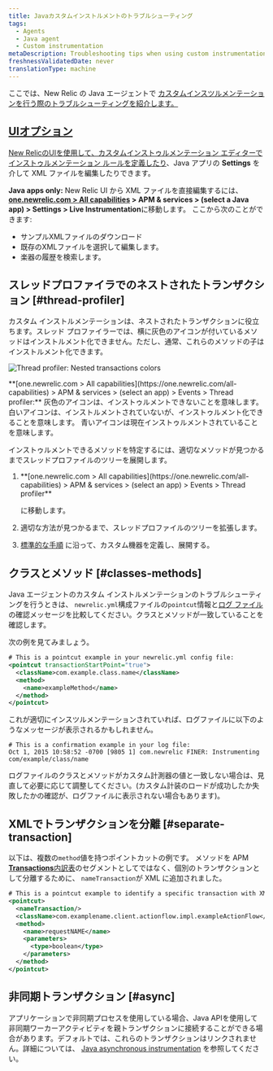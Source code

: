 ```yaml
---
title: Javaカスタムインストルメントのトラブルシューティング
tags:
  - Agents
  - Java agent
  - Custom instrumentation
metaDescription: Troubleshooting tips when using custom instrumentation with your New Relic Java agent.
freshnessValidatedDate: never
translationType: machine
---
```


ここでは、New Relic の Java エージェントで [カスタムインスツルメンテーションを行う際のトラブルシューティングを紹介します。](/docs/agents/java-agent/custom-instrumentation/java-custom-instrumentation)

## [UIオプション](/docs/agents/java-agent/custom-instrumentation/java-custom-instrumentation)

[New RelicのUIを使用して、カスタム](/docs/agents/java-agent/custom-instrumentation/java-custom-instrumentation)[インストゥルメンテーション エディターでインストゥルメンテーション ルールを定義したり](/docs/agents/java-agent/custom-instrumentation/custom-instrumentation-editor-quickly-customize-your-java-instrumentation)、Java アプリの <DNT>**Settings**</DNT> を介して XML ファイルを編集したりできます。

<DNT>**Java apps only:**</DNT> New Relic UI から XML ファイルを直接編集するには、 <DNT>**[one.newrelic.com > All capabilities](https://one.newrelic.com/all-capabilities) > APM & services > (select a Java app) > Settings > Live Instrumentation**</DNT>に移動します。 ここから次のことができます:

* サンプルXMLファイルのダウンロード
* 既存のXMLファイルを選択して編集します。
* 楽器の履歴を検索します。

## スレッドプロファイラでのネストされたトランザクション [#thread-profiler]

カスタム インストルメンテーションは、ネストされたトランザクションに役立ちます。スレッド プロファイラーでは、横に灰色のアイコンが付いているメソッドはインストルメント化できません。ただし、通常、これらのメソッドの子はインストルメント化できます。

<img
  title="Thread profiler: Nested transactions colors"
  alt="Thread profiler: Nested transactions colors"
  src="/images/apm_screenshot-crop_Java-custom-instrumentation-colors.webp"
/>

<figcaption>
  <DNT>**[one.newrelic.com > All capabilities](https://one.newrelic.com/all-capabilities) > APM & services > (select an app) > Events > Thread profiler:**</DNT> 灰色のアイコンは、インストゥルメントできないことを意味します。 白いアイコンは、インストルメントされていないが、インストゥルメント化できることを意味します。 青いアイコンは現在インストゥルメントされていることを意味します。
</figcaption>

インストゥルメントできるメソッドを特定するには、適切なメソッドが見つかるまでスレッドプロファイルのツリーを展開します。

1. <DNT>
     **[one.newrelic.com > All capabilities](https://one.newrelic.com/all-capabilities) > APM & services > (select an app) > Events > Thread profiler**
   </DNT>

   に移動します。

2. 適切な方法が見つかるまで、スレッドプロファイルのツリーを拡張します。

3. [標準的な手順](/docs/agents/java-agent/custom-instrumentation/custom-instrumentation-editor-quickly-customize-your-java-instrumentation) に沿って、カスタム機器を定義し、展開する。

## クラスとメソッド [#classes-methods]

Java エージェントのカスタム インストルメンテーションのトラブルシューティングを行うときは、 `newrelic.yml`構成ファイルの`pointcut`情報と[ログ ファイル](/docs/agents/java-agent/troubleshooting/generating-logs-troubleshooting-java)の確認メッセージを比較してください。クラスとメソッドが一致していることを確認します。

次の例を見てみましょう。

```xml
# This is a pointcut example in your newrelic.yml config file:
<pointcut transactionStartPoint="true">
  <className>com.example.class.name</className>
  <method>
    <name>exampleMethod</name>
  </method>
</pointcut>
```

これが適切にインスツルメンテーションされていれば、ログファイルに以下のようなメッセージが表示されるかもしれません。

```
# This is a confirmation example in your log file:
Oct 1, 2015 10:58:52 -0700 [9805 1] com.newrelic FINER: Instrumenting com/example/class/name
```

ログファイルのクラスとメソッドがカスタム計測器の値と一致しない場合は、見直して必要に応じて調整してください。(カスタム計装のロードが成功したか失敗したかの確認が、ログファイルに表示されない場合もあります)。

## XMLでトランザクションを分離 [#separate-transaction]

以下は、複数の`method`値を持つポイントカットの例です。 メソッドを APM [<DNT>**Transactions**</DNT>内訳表](/docs/apm/applications-menu/monitoring/transactions-page)のセグメントとしてではなく、個別のトランザクションとして分離するために、 `nameTransaction`が XML に追加されました。

```xml
# This is a pointcut example to identify a specific transaction with XML custom instrumentation:
<pointcut>
  <nameTransaction/>
  <className>com.examplename.client.actionflow.impl.exampleActionFlow</className>
  <method>
    <name>requestNAME</name>
    <parameters>
      <type>boolean</type>
    </parameters>
  </method>
</pointcut>
```

## 非同期トランザクション [#async]

アプリケーションで非同期プロセスを使用している場合、Java APIを使用して非同期ワーカーアクティビティを親トランザクションに接続することができる場合があります。デフォルトでは、これらのトランザクションはリンクされません。詳細については、 [Java asynchronous instrumentation](/docs/agents/java-agent/async-instrumentation/introduction-java-async-instrumentation) を参照してください。
